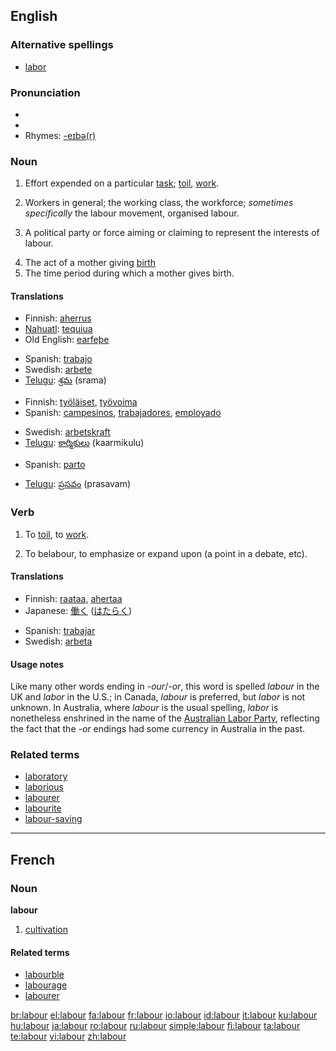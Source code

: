 {{wikipedia|dab=labour}}
{{see|Labour}}
==English==

===Alternative spellings===
* [[labor]] {{a|US}}

===Pronunciation===
* {{IPA|/leɪbə/}}
* {{audio|en-uk-labour.ogg|Audio (UK)}}
* Rhymes: [[Rhymes:English:-eɪbə(r)|-eɪbə(r)]]

===Noun===
{{en-noun|s|-}} {{UK}}

# Effort expended on a particular [[task]]; [[toil]], [[work]].
# {{uncountable}} Workers in general; the working class, the workforce; ''sometimes specifically'' the labour movement, organised labour.
# {{uncountable}} A political party or force aiming or claiming to represent the interests of labour.
# The act of a mother giving [[birth]]
# The time period during which a mother gives birth.

====Translations====
{{trans-top|work}}
* Finnish: [[aherrus]]
* [[Nahuatl]]: [[tequiua]]
* Old English: [[earfeþe]]
{{trans-mid}}
* Spanish: [[trabajo]]
* Swedish: [[arbete]]
* [[Telugu]]: [[శ్రమ]] (srama)
{{trans-bottom}}

{{trans-top|workers}}
* Finnish: [[työläiset]], [[työvoima]]
* Spanish: [[campesinos]], [[trabajadores]], [[employado]]
{{trans-mid}}
* Swedish: [[arbetskraft]]
* [[Telugu]]: [[కార్మికులు]] (kaarmikulu)
{{trans-bottom}}

{{trans-top|giving birth}}
* Spanish: [[parto]]
{{trans-mid}}
* [[Telugu]]: [[ప్రసవం]] (prasavam)
{{trans-bottom}}

===Verb===
{{en-verb}}

# {{intransitive}} To [[toil]], to [[work]].
# {{transitive}} To belabour, to emphasize or expand upon (a point in a debate, etc).

====Translations====
{{trans-top|to work}}
* Finnish: [[raataa]], [[ahertaa]]
* Japanese: [[働く]] ([[はたらく]])
{{trans-mid}}
* Spanish: [[trabajar]]
* Swedish: [[arbeta]]
{{trans-bottom}}

====Usage notes====
Like many other words ending in ''-our''/''-or'', this word is spelled ''labour'' in the UK and ''labor'' in the U.S.; in Canada, ''labour'' is preferred, but ''labor'' is not unknown.  In Australia, where ''labour'' is the usual spelling, ''labor'' is nonetheless enshrined in the name of the [[w:Australian Labor Party|Australian Labor Party]], reflecting the fact that the ''-or'' endings had some currency in Australia in the past.

===Related terms===
* [[laboratory]]
* [[laborious]]
* [[labourer]]
* [[labourite]]
* [[labour-saving]]

----

==French==

===Noun===
'''labour''' {{m}}

# [[cultivation]]

====Related terms====
* [[labourble]]
* [[labourage]]
* [[labourer]]

[[br:labour]]
[[el:labour]]
[[fa:labour]]
[[fr:labour]]
[[io:labour]]
[[id:labour]]
[[it:labour]]
[[ku:labour]]
[[hu:labour]]
[[ja:labour]]
[[ro:labour]]
[[ru:labour]]
[[simple:labour]]
[[fi:labour]]
[[ta:labour]]
[[te:labour]]
[[vi:labour]]
[[zh:labour]]